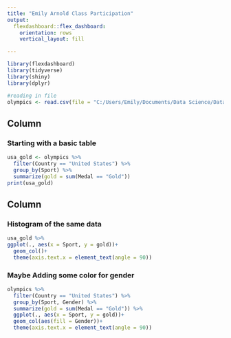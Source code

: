 ```yaml
---
title: "Emily Arnold Class Participation"
output: 
  flexdashboard::flex_dashboard:
    orientation: rows
    vertical_layout: fill

---
```


```r
library(flexdashboard)
library(tidyverse)
library(shiny)
library(dplyr)

#reading in file
olympics <- read.csv(file = "C:/Users/Emily/Documents/Data Science/Data Visualization/Participation/earnold-participation/Summer-Olympic-medals-1976-to-2008.csv")
```

Column {data-width=650}
-----------------------------------------------------------------------

### Starting with a basic table

```r
usa_gold <- olympics %>% 
  filter(Country == "United States") %>% 
  group_by(Sport) %>%
  summarize(gold = sum(Medal == "Gold"))
print(usa_gold)

```

Column {data-width=350}
-----------------------------------------------------------------------

### Histogram of the same data

```r

usa_gold %>% 
ggplot(., aes(x = Sport, y = gold))+
  geom_col()+
  theme(axis.text.x = element_text(angle = 90))

```

### Maybe Adding some color for gender

```r
olympics %>% 
  filter(Country == "United States") %>% 
  group_by(Sport, Gender) %>%
  summarize(gold = sum(Medal == "Gold")) %>% 
  ggplot(., aes(x = Sport, y = gold))+
  geom_col(aes(fill = Gender))+
  theme(axis.text.x = element_text(angle = 90))

```

